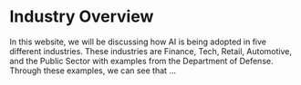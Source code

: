 # Industry Overview

In this website, we will be discussing how AI is being adopted in five different industries. These industries are Finance, Tech, Retail, Automotive, and the Public Sector with examples from the Department of Defense. Through these examples, we can see that …
